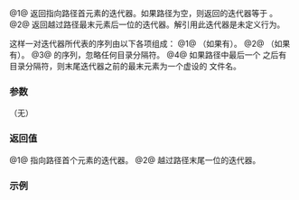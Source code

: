 {{cpp/experimental/fs/path/title|begin|end}}
{{cpp/experimental/fs/path/navbar}}
{{dcl begin}}
{{dcl|num=1|since=fs_ts|1=
iterator begin() const;
}}
{{dcl|num=2|since=fs_ts|1=
iterator end() const;
}}
{{dcl end}}

@1@ 返回指向路径首元素的迭代器。如果路径为空，则返回的迭代器等于 {{lc|end()}}。
@2@ 返回越过路径最末元素后一位的迭代器。解引用此迭代器是未定义行为。

这样一对迭代器所代表的序列由以下各项组成：
@1@ {{spar|根名称}}（如果有）。
@2@ {{spar|根目录}}（如果有）。
@3@ {{spar|文件名}} 的序列，忽略任何目录分隔符。
@4@ 如果路径中最后一个 {{spar|file-name}} 之后有目录分隔符，则末尾迭代器之前的最末元素为一个虚设的 {{spar|点}} 文件名。

===参数===
（无）

===返回值===
@1@ 指向路径首个元素的迭代器。
@2@ 越过路径末尾一位的迭代器。

{{cpp/impldef exception}}

===示例===
{{example|code=
#include &lt;experimental/filesystem&gt;
#include &lt;iostream&gt;
namespace fs = std::experimental::filesystem;

int main()
{
    fs::path p = "C:\\users\\abcdef\\AppData\\Local\\Temp\\";
    std::cout &lt;&lt; "通过迭代器检查路径 " &lt;&lt; p &lt;&lt; " 得到\n";
    for (auto&amp; e : p)
        std::cout &lt;&lt; e &lt;&lt; '\n';
}
|output=
通过迭代器检查路径 "C:\users\abcdef\AppData\Local\Temp\" 得到
"C:"
"/"
"users"
"abcdef"
"AppData"
"Local"
"Temp"
"."
}}